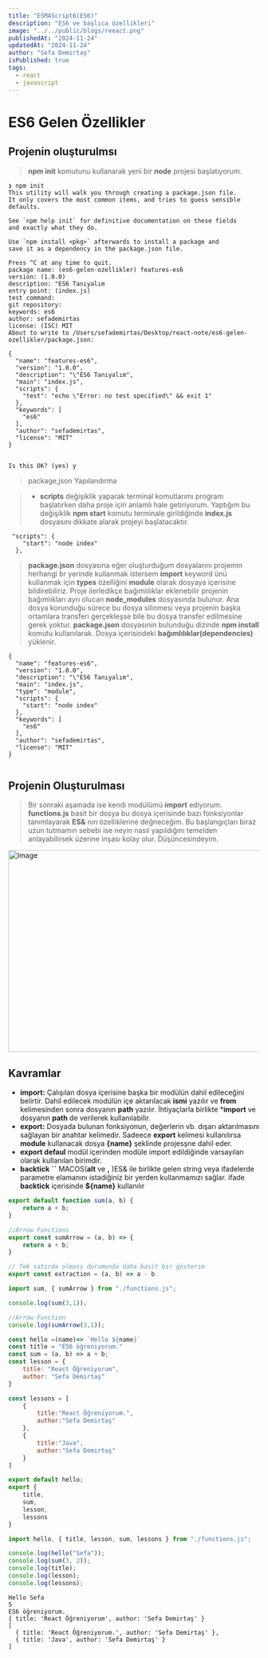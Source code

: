 ```yaml
---
title: "ESMAScript6(ES6)"
description: "ES6 ve başlıca özellikleri"
image: "../../public/blogs/reeact.png"
publishedAt: "2024-11-24"
updatedAt: "2024-11-24"
author: "Sefa Demirtaş"
isPublished: true
tags:
  - react
  - javascript
---
```


# ES6 Gelen Özellikler

## Projenin oluşturulmsı

> **npm init** komutunu kullanarak yeni bir **node** projesi başlatıyorum.
```terminal
❯ npm init
This utility will walk you through creating a package.json file.
It only covers the most common items, and tries to guess sensible defaults.

See `npm help init` for definitive documentation on these fields
and exactly what they do.

Use `npm install <pkg>` afterwards to install a package and
save it as a dependency in the package.json file.

Press ^C at any time to quit.
package name: (es6-gelen-ozellikler) features-es6
version: (1.0.0) 
description: "ES6 Tanıyalım
entry point: (index.js) 
test command: 
git repository: 
keywords: es6
author: sefademirtas
license: (ISC) MIT
About to write to /Users/sefademirtas/Desktop/react-note/es6-gelen-ozellikler/package.json:

{
  "name": "features-es6",
  "version": "1.0.0",
  "description": "\"ES6 Tanıyalım",
  "main": "index.js",
  "scripts": {
    "test": "echo \"Error: no test specified\" && exit 1"
  },
  "keywords": [
    "es6"
  ],
  "author": "sefademirtas",
  "license": "MIT"
}


Is this OK? (yes) y

```
> package,json Yapılandırma

> - **scripts** değişiklik yaparak terminal komutlarımı  program başlatırken  daha proje için anlamlı hale getiriyorum.
> Yaptığım bu değişiklik **npm start** komutu terminale girildiğinde **index.js** dosyasını dikkate alarak projeyi başlatacaktır.


```terminal
 "scripts": {
    "start": "node index"
  }, 

```

> **package.json** dosyasına eğer oluşturduğum dosyalarını projemin herhangi br yerinde kullanmak istersem **import** keyword ünü kullanmak için **types** özelliğini **module** olarak dosyaya içerisine bildirebiliriz. Proje ilerledikçe bağımlılıklar eklenebilir projenin bağımlıkları ayrı olucan **node_modules** dosyasında bulunur. Ana dosya korunduğu sürece bu dosya silinmesi veya projenin başka ortamlara transferi gerçekleşse bile bu dosya transfer edilmesine gerek yoktur. **package.json** dosyasının bulunduğu dizinde **npm install** komutu kullanılarak. Dosya içerisindeki **bağımlılıklar(dependencies)** yüklenir.

```terminal
{
  "name": "features-es6",
  "version": "1.0.0",
  "description": "\"ES6 Tanıyalım",
  "main": "index.js",
  "type": "module",
  "scripts": {
    "start": "node index"
  },
  "keywords": [
    "es6"
  ],
  "author": "sefademirtas",
  "license": "MIT"
}


```
## Projenin Oluşturulması

> Bir sonraki aşamada ise kendi modülümü **import** ediyorum. **functions.js** basit bir dosya bu dosya içerisinde bazı fonksiyonlar tanımlayarak **ES&** nın özelliklerine değneceğim. Bu başlangıçları biraz uzun tutmamın sebebi ise neyin nasıl yapıldığını temelden anlayabilirsek üzerine inşası kolay olur. Düşüncesindeyim.

<Image
  src="/blogs/es6-file.png"
  width="718"
  height="404"
  alt="Image"
  sizes="100vw"
  placeholder="blur"
/>

## Kavramlar
- **import:** Çalışılan dosya içerisine başka bir modülün dahil edileceğini belirtir. Dahil edilecek modülün içe aktarılacak **ismi** yazılır ve **from** kelimesinden sonra dosyanın **path** yazılır. İhtiyaçlarla birlikte ***import** ve dosyanın **path** de verilerek kullanılabilir.
-  **export:** Dosyada bulunan fonksiyonun, değerlerin vb. dışarı aktarılmasını sağlayan bir anahtar kelimedir. Sadeece **export** kelimesi kullanılırsa **module** kullanacak dosya **{name}** şeklinde projesşne dahil eder.
-  **export defaul** modül içerinden modüle import edildiğinde varsayılan olarak kullanılan birimdir.
- **backtick** **``** MACOS(**alt** ve **,**  )ES& ile birlikte gelen string veya ifadelerde parametre elamanını istadiğiniz bir yerden kullanmamızı sağlar. ifade **backtick** içerisinde **${name}** kullanılır

```javascript title="functions.js"
export default function sum(a, b) {
    return a + b;
}

//Arrow Functions
export const sumArrow = (a, b) => {
    return a + b;
}

// Tek satırda olması durumunda daha basit bir gösterim
export const extraction = (a, b) => a - b
```

```javascript title="index.js"
import sum, { sumArrow } from "./functions.js";

console.log(sum(3,1));

//Arrow Function
console.log(sumArrow(3,1));
```

```javascript title="functions.js"
const hello =(name)=> `Hello ${name}`
const title = "ES6 öğreniyorum."
const sum = (a, b) => a + b;
const lesson = {
    title: "React Öğreniyorum",
    author: "Sefa Demirtaş"
}

const lessons = [
    {
        title:"React Öğreniyorum.",
        author:"Sefa Demirtaş"
    },
    {
        title:"Java",
        author:"Sefa Demirtaş"
    }
]

export default hello;
export {
    title,
    sum,
    lesson,
    lessons
}


```

```javascript title="index.js"
import hello, { title, lesson, sum, lessons } from "./functions.js";

console.log(hello("Sefa"));
console.log(sum(3, 2));
console.log(title);
console.log(lesson);
console.log(lessons);
```

```terminal title="console"
Hello Sefa
5
ES6 öğreniyorum.
{ title: 'React Öğreniyorum', author: 'Sefa Demirtaş' }
[
  { title: 'React Öğreniyorum.', author: 'Sefa Demirtaş' },
  { title: 'Java', author: 'Sefa Demirtaş' }
]
```

